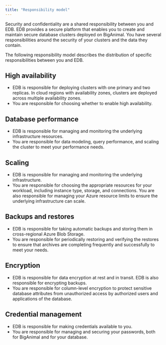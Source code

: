 ```yaml
---
title: "Responsibility model"
---
```


Security and confidentiality are a shared responsibility between you and EDB. EDB provides a secure platform that enables you to create and maintain secure database clusters deployed on BigAnimal. You have several responsibilities around the security of your clusters and the data they contain.

The following responsibility model describes the distribution of specific responsibilities between you and EDB.

## High availability

-   EDB is responsible for deploying clusters with one primary and two replicas. In cloud regions with availability zones, clusters are deployed across multiple availability zones. 
-   You are responsible for choosing whether to enable high availability. 

## Database performance

-   EDB is responsible for managing and monitoring the underlying infrastructure resources. 
-   You are responsible for data modeling, query performance, and scaling the cluster to meet your performance needs. 

## Scaling

-   EDB is responsible for managing and monitoring the underlying infrastructure.
-   You are responsible for choosing the appropriate resources for your workload, including instance type, storage, and connections. You are also responsible for managing your Azure resource limits to ensure the underlying infrastructure can scale.

## Backups and restores

-   EDB is responsible for taking automatic backups and storing them in cross-regional Azure Blob Storage. 
-   You are responsible for periodically restoring and verifying the restores to ensure that archives are completing frequently and successfully to meet your needs. 

## Encryption

-   EDB is responsible for data encryption at rest and in transit. EDB is also responsible for encrypting backups.
-   You are responsible for column-level encryption to protect sensitive database attributes from unauthorized access by authorized users and applications of the database.

## Credential management

-   EDB is responsible for making credentials available to you.
-   You are responsible for managing and securing your passwords, both for BigAnimal and for your database.
